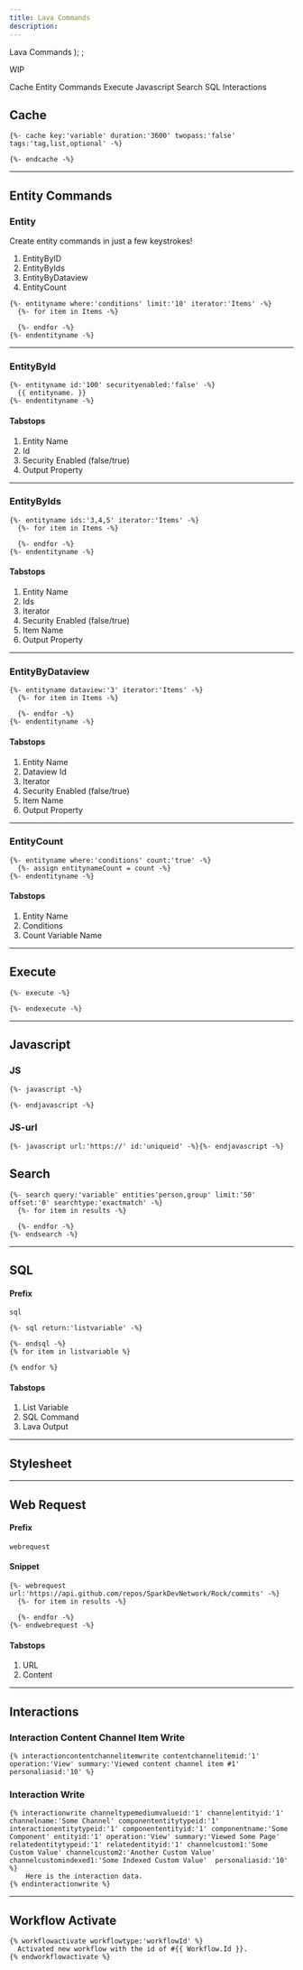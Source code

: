 ```yaml
---
title: Lava Commands
description: 
---
```


  <span>
    Lava Commands
  </span>
);
;

<PageDescription>

WIP

</PageDescription>

<AnchorLinks>
  <AnchorLink>Cache</AnchorLink>
  <AnchorLink>Entity Commands</AnchorLink>
  <AnchorLink>Execute</AnchorLink>
  <AnchorLink>Javascript</AnchorLink>
  <AnchorLink>Search</AnchorLink>
  <AnchorLink>SQL</AnchorLink>
  <AnchorLink>Interactions</AnchorLink>
</AnchorLinks>

## Cache

```
{%- cache key:'variable' duration:'3600' twopass:'false' tags:'tag,list,optional' -%}
  
{%- endcache -%}
```

----


## Entity Commands

### Entity


Create entity commands in just a few keystrokes!

1. EntityByID
2. EntityByIds
3. EntityByDataview
4. EntityCount

<CardGroup>
  <MiniCard title="View Lava Docs" href="https://community.rockrms.com/lava/commands/entity-commands" />
</CardGroup>

```
{%- entityname where:'conditions' limit:'10' iterator:'Items' -%}
  {%- for item in Items -%}
    
  {%- endfor -%}
{%- endentityname -%}
```

----

### EntityById


```
{%- entityname id:'100' securityenabled:'false' -%}
  {{ entityname. }}
{%- endentityname -%}
```

#### Tabstops


1. Entity Name
2. Id
3. Security Enabled (false/true)
4. Output Property

----

### EntityByIds


```
{%- entityname ids:'3,4,5' iterator:'Items' -%}
  {%- for item in Items -%}
    
  {%- endfor -%}
{%- endentityname -%}
```

#### Tabstops


1. Entity Name
2. Ids
3. Iterator
4. Security Enabled (false/true)
5. Item Name
6. Output Property

----

### EntityByDataview


```
{%- entityname dataview:'3' iterator:'Items' -%}
  {%- for item in Items -%}
    
  {%- endfor -%}
{%- endentityname -%}
```

#### Tabstops


1. Entity Name
2. Dataview Id
3. Iterator
4. Security Enabled (false/true)
5. Item Name
6. Output Property

----

### EntityCount


```
{%- entityname where:'conditions' count:'true' -%}
  {%- assign entitynameCount = count -%}
{%- endentityname -%}
```
#### Tabstops



1. Entity Name
2. Conditions
3. Count Variable Name

----


## Execute

```
{%- execute -%}
  
{%- endexecute -%}
```

<CardGroup>
  <MiniCard title="View Lava Docs" href="https://community.rockrms.com/lava/commands/execute-commands" />
</CardGroup>

----


## Javascript

### JS

```
{%- javascript -%}
  
{%- endjavascript -%}
```

<CardGroup>
  <MiniCard title="View Lava Docs" href="https://community.rockrms.com/lava/commands/javascript-commands" />
</CardGroup>


### JS-url

```
{%- javascript url:'https://' id:'uniqueid' -%}{%- endjavascript -%}
```

## Search

```
{%- search query:'variable' entities'person,group' limit:'50' offset:'0' searchtype:'exactmatch' -%}
  {%- for item in results -%}
    
  {%- endfor -%}
{%- endsearch -%}
```

<CardGroup>
  <MiniCard title="View Lava Docs" href="https://community.rockrms.com/lava/commands/search-commands" />
</CardGroup>


----


## SQL

#### Prefix


`sql`

```
{%- sql return:'listvariable' -%}
  
{%- endsql -%}
{% for item in listvariable %}
  
{% endfor %}
```

#### Tabstops


1. List Variable
2. SQL Command
3. Lava Output

<CardGroup>
  <MiniCard title="View Lava Docs" href="https://community.rockrms.com/lava/commands/sql-commands" />
</CardGroup>

----

## Stylesheet

<CardGroup>
  <MiniCard title="View Lava Docs" href="https://community.rockrms.com/lava/commands/stylesheet-commands" />
</CardGroup>


----

## Web Request

#### Prefix


`webrequest`

#### Snippet


```
{%- webrequest url:'https://api.github.com/repos/SparkDevNetwork/Rock/commits' -%}
  {%- for item in results -%}
    
  {%- endfor -%}
{%- endwebrequest -%}
```

#### Tabstops


1. URL
2. Content

<CardGroup>
  <MiniCard title="View Lava Docs" href="https://community.rockrms.com/lava/commands/web-request-commands" />
</CardGroup>

----

## Interactions

### Interaction Content Channel Item Write


```
{% interactioncontentchannelitemwrite contentchannelitemid:'1' operation:'View' summary:'Viewed content channel item #1' personaliasid:'10' %}
```

<CardGroup>
  <MiniCard title="View Lava Docs" href="https://community.rockrms.com/lava/commands/interaction-content-channel-item-write" />
</CardGroup>

### Interaction Write


```
{% interactionwrite channeltypemediumvalueid:'1' channelentityid:'1' channelname:'Some Channel' componententitytypeid:'1' interactionentitytypeid:'1' componententityid:'1' componentname:'Some Component' entityid:'1' operation:'View' summary:'Viewed Some Page' relatedentitytypeid:'1' relatedentityid:'1' channelcustom1:'Some Custom Value' channelcustom2:'Another Custom Value' channelcustomindexed1:'Some Indexed Custom Value'  personaliasid:'10' %}
    Here is the interaction data.
{% endinteractionwrite %}
```

<CardGroup>
  <MiniCard title="View Lava Docs" href="https://community.rockrms.com/lava/commands/interaction-write" />
</CardGroup>

----

## Workflow Activate

```
{% workflowactivate workflowtype:'workflowId' %}
  Activated new workflow with the id of #{{ Workflow.Id }}.
{% endworkflowactivate %}
```
